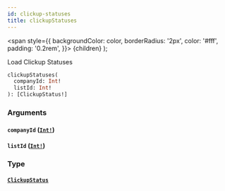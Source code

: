 ```yaml
---
id: clickup-statuses
title: clickupStatuses
---
```


<span
style={{
      backgroundColor: color,
      borderRadius: '2px',
      color: '#fff',
      padding: '0.2rem',
    }}>
{children}
</span>
);

Load Clickup Statuses

```graphql
clickupStatuses(
  companyId: Int!
  listId: Int!
): [ClickupStatus!]

```

### Arguments

#### `companyId` ([`Int!`](/api/graphql/documentation/scalars/int))

#### `listId` ([`Int!`](/api/graphql/documentation/scalars/int))

### Type

#### [`ClickupStatus`](/api/graphql/documentation/objects/clickup-status)
